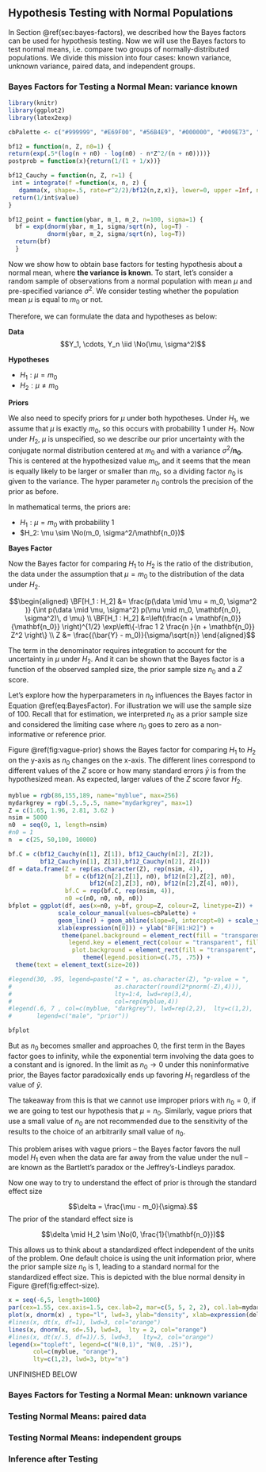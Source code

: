 ## Hypothesis Testing with Normal Populations

In Section \@ref(sec:bayes-factors), we described how the Bayes factors can be used for hypothesis testing. Now we will use the Bayes factors to test normal means, i.e. compare two groups of normally-distributed populations. We divide this mission into four cases: known variance, unknown variance, paired data, and independent groups.

### Bayes Factors for Testing a Normal Mean: variance known

```r
library(knitr)
library(ggplot2)
library(latex2exp)

cbPalette <- c("#999999", "#E69F00", "#56B4E9", "#000000", "#009E73", "#0072B2", "#D55E00", "#CC79A7")

bf12 = function(n, Z, n0=1) {
return(exp(.5*(log(n + n0) - log(n0) - n*Z^2/(n + n0))))}
postprob = function(x){return(1/(1 + 1/x))}

bf12_Cauchy = function(n, Z, r=1) {
 int = integrate(f =function(x, n, z) {
   dgamma(x, shape=.5, rate=r^2/2)/bf12(n,z,x)}, lower=0, upper =Inf, n=n,z=Z)
 return(1/int$value)
}

bf12_point = function(ybar, m_1, m_2, n=100, sigma=1) {
  bf = exp(dnorm(ybar, m_1, sigma/sqrt(n), log=T) -
           dnorm(ybar, m_2, sigma/sqrt(n), log=T))
  return(bf)
  }
```

Now we show how to obtain base factors for testing hypothesis about a normal mean, where **the variance is known**. To start, let's consider a random sample of observations from a normal population with mean $\mu$ and pre-specified variance $\sigma^2$. We consider testing whether the population mean $\mu$ is equal to $m_0$ or not. 

Therefore, we can formulate the data and hypotheses as below:

**Data**
$$Y_1, \cdots, Y_n \iid \No(\mu, \sigma^2)$$

**Hypotheses**

* $H_1: \mu = m_0$
* $H_2: \mu \neq m_0$

**Priors**

We also need to specify priors for $\mu$ under both hypotheses. Under $H_1$, we assume that $\mu$ is exactly $m_0$, so this occurs with probability 1 under $H_1$. Now under $H_2$, $\mu$ is unspecified, so we describe our prior uncertainty with the conjugate normal distribution centered at $m_0$ and with a variance $\sigma^2/\mathbf{n_0}$. This is centered at the hypothesized value $m_0$, and it seems that the mean is equally likely to be larger or smaller than $m_0$, so a dividing factor $n_0$ is given to the variance. The hyper parameter $n_0$ controls the precision of the prior as before.

In mathematical terms, the priors are:

* $H_1: \mu = m_0  \text{  with probability 1}$
* $H_2: \mu \sim \No(m_0, \sigma^2/\mathbf{n_0})$

**Bayes Factor**

Now the Bayes factor for comparing $H_1$ to $H_2$ is the ratio of the distribution, the data under the assumption that $\mu = m_0$ to the distribution of the data under $H_2$.

$$\begin{aligned}
\BF[H_1 : H_2] &= \frac{p(\data \mid \mu = m_0, \sigma^2 )}
 {\int p(\data \mid \mu, \sigma^2) p(\mu \mid m_0, \mathbf{n_0}, \sigma^2)\, d \mu} \\ 
\BF[H_1 : H_2] &=\left(\frac{n + \mathbf{n_0}}{\mathbf{n_0}} \right)^{1/2} \exp\left\{-\frac 1 2 \frac{n }{n + \mathbf{n_0}} Z^2 \right\} \\
 Z   &=  \frac{(\bar{Y} - m_0)}{\sigma/\sqrt{n}}
\end{aligned}$$

The term in the denominator requires integration to account for the uncertainty in $\mu$ under $H_2$. And it can be shown that the Bayes factor is a function of the observed sampled size, the prior sample size $n_0$ and a $Z$ score.

Let's explore how the hyperparameters in $n_0$ influences the Bayes factor in Equation \@ref(eq:BayesFactor). For illustration we will use the sample size of 100. Recall that for estimation, we interpreted $n_0$ as a prior sample size and considered the limiting case where $n_0$ goes to zero as a non-informative or reference prior. 

\begin{equation}
\textsf{BF}[H_1 : H_2] = \left(\frac{n + \mathbf{n_0}}{\mathbf{n_0}}\right)^{1/2} \exp\left\{-\frac{1}{2} \frac{n }{n + \mathbf{n_0}} Z^2 \right\}
(\#eq:BayesFactor)
\end{equation}

Figure \@ref(fig:vague-prior) shows the Bayes factor for comparing $H_1$ to $H_2$ on the y-axis as $n_0$ changes on the x-axis. The different lines correspond to different values of the $Z$ score or how many standard errors $\bar{y}$ is from the hypothesized mean. As expected, larger values of the $Z$ score favor $H_2$.

```r
myblue = rgb(86,155,189, name="myblue", max=256)
mydarkgrey = rgb(.5,.5,.5, name="mydarkgrey", max=1)
Z = c(1.65, 1.96, 2.81, 3.62 )
nsim = 5000
n0  = seq(0, 1, length=nsim)
#n0 = 1
n  = c(25, 50,100, 10000)

bf.C = c(bf12_Cauchy(n[1], Z[1]), bf12_Cauchy(n[2], Z[2]),
         bf12_Cauchy(n[1], Z[3]),bf12_Cauchy(n[2], Z[4]))
df = data.frame(Z = rep(as.character(Z), rep(nsim, 4)),
                bf = c(bf12(n[2],Z[1], n0), bf12(n[2],Z[2], n0),
                       bf12(n[2],Z[3], n0), bf12(n[2],Z[4], n0)),
                bf.C = rep(bf.C, rep(nsim, 4)),
                n0 =c(n0, n0, n0, n0))
bfplot = ggplot(df, aes(x=n0, y=bf, group=Z, colour=Z, linetype=Z)) +
              scale_colour_manual(values=cbPalette) +
              geom_line() + geom_abline(slope=0, intercept=0) + scale_y_log10() +
              xlab(expression(n[0])) + ylab("BF[H1:H2]") +
               theme(panel.background = element_rect(fill = "transparent", colour = NA),
                 legend.key = element_rect(colour = "transparent", fill = NA),
                  plot.background = element_rect(fill = "transparent", colour = NA)) +
                     theme(legend.position=c(.75, .75)) +
  theme(text = element_text(size=20))

#legend(30, .95, legend=paste("Z = ", as.character(Z), "p-value = ",
#                             as.character(round(2*pnorm(-Z),4))),
#                             lty=1:4, lwd=rep(3,4),
#                             col=rep(myblue,4))
#legend(.6, 7 , col=c(myblue, "darkgrey"), lwd=rep(2,2),  lty=c(1,2),
#       legend=c("male", "prior"))

bfplot
```

But as $n_0$ becomes smaller and approaches 0, the first term in
the Bayes factor goes to infinity, while the exponential term involving the
data goes to a constant and is ignored. In the limit as $n_0 \rightarrow 0$ under this noninformative prior, the Bayes factor paradoxically ends up favoring $H_1$ regardless of the value of $\bar{y}$.

The takeaway from this is that we cannot use improper priors with $n_0 = 0$, if we are going to test our hypothesis that $\mu = n_0$. Similarly, vague priors that use a small value of $n_0$ are not recommended due to the sensitivity of the results to the choice of an arbitrarily small value of $n_0$.

This problem arises with vague priors -- the Bayes factor favors the null model $H_1$ even when the data are far away from the value under the null -- are known as the Bartlett's paradox or the Jeffrey's-Lindleys paradox.

Now one way to try to understand the effect of prior is through the standard effect size 

$$\delta = \frac{\mu - m_0}{\sigma}.$$
The prior of the standard effect size is 

$$\delta \mid   H_2  \sim \No(0, \frac{1}{\mathbf{n_0}})$$

This allows us to think about a standardized effect independent of the units of the problem. One default choice is using the unit information prior, where the prior sample size $n_0$ is 1, leading to a standard normal for the standardized effect size. This is depicted with the blue normal density in Figure \@ref(fig:effect-size).

```r
x = seq(-6,5, length=1000)
par(cex=1.55, cex.axis=1.5, cex.lab=2, mar=c(5, 5, 2, 2), col.lab=mydarkgrey, col.axis=mydarkgrey, col=mydarkgrey)
plot(x, dnorm(x) , type="l", lwd=3, ylab="density", xlab=expression(delta), col=myblue, ylim=c(0, .9), bty="n")
#lines(x, dt(x, df=1), lwd=3, col="orange")
lines(x, dnorm(x, sd=.5), lwd=3,  lty = 2, col="orange")
#lines(x, dt(x/.5, df=1)/.5, lwd=3,   lty=2, col="orange")
legend(x="topleft", legend=c("N(0,1)", "N(0, .25)"),
       col=c(myblue, "orange"),
       lty=c(1,2), lwd=3, bty="n")
```

UNFINISHED BELOW

### Bayes Factors for Testing a Normal Mean: unknown variance

### Testing Normal Means: paired data

### Testing Normal Means: independent groups

### Inference after Testing
